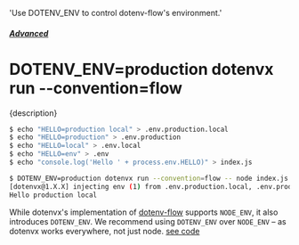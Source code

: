   'Use DOTENV_ENV to control dotenv-flow\'s environment.'

##### [Advanced](/docs/advanced)
# DOTENV_ENV=production dotenvx run --convention=flow

<p className="lead">{description}</p>

```sh
$ echo "HELLO=production local" > .env.production.local
$ echo "HELLO=production" > .env.production
$ echo "HELLO=local" > .env.local
$ echo "HELLO=env" > .env
$ echo "console.log('Hello ' + process.env.HELLO)" > index.js

$ DOTENV_ENV=production dotenvx run --convention=flow -- node index.js 
[dotenvx@1.X.X] injecting env (1) from .env.production.local, .env.production, .env.local, .env
Hello production local
```

While dotenvx's implementation of [dotenv-flow](https://www.npmjs.com/package/dotenv-flow) supports `NODE_ENV`, it also introduces `DOTENV_ENV`. We recommend using `DOTENV_ENV` over `NODE_ENV` – as dotenvx works everywhere, not just node. [see code](https://github.com/dotenvx/dotenvx/blob/2f35b84a9a3101ec4d2c6cf850fd3659375f7105/src/lib/helpers/conventions.js#L2)

